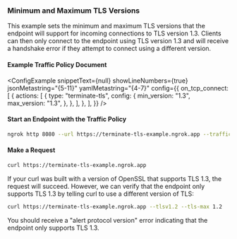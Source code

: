
### Minimum and Maximum TLS Versions

This example sets the minimum and maximum TLS versions that the endpoint will support for incoming connections to TLS version 1.3. Clients can then only connect to the endpoint using TLS version 1.3 and will receive a handshake error if they attempt to connect using a different version.

#### Example Traffic Policy Document

<ConfigExample
	snippetText={null}
	showLineNumbers={true}
	jsonMetastring="{5-11}"
	yamlMetastring="{4-7}"
	config={{
		on_tcp_connect: [
			{
				actions: [
					{
						type: "terminate-tls",
						config: {
							min_version: "1.3",
							max_version: "1.3",
						},
					},
				],
			},
		],
	}}
/>

#### Start an Endpoint with the Traffic Policy

```bash
ngrok http 8080 --url https://terminate-tls-example.ngrok.app --traffic-policy-file /path/to/policy.yml
```

#### Make a Request

```bash
curl https://terminate-tls-example.ngrok.app
```

If your curl was built with a version of OpenSSL that supports TLS 1.3, the request will succeed. However, we can verify that the endpoint only supports TLS 1.3 by telling curl to use a different version of TLS:

```bash
curl https://terminate-tls-example.ngrok.app --tlsv1.2 --tls-max 1.2
```

You should receive a "alert protocol version" error indicating that the endpoint only supports TLS 1.3.

